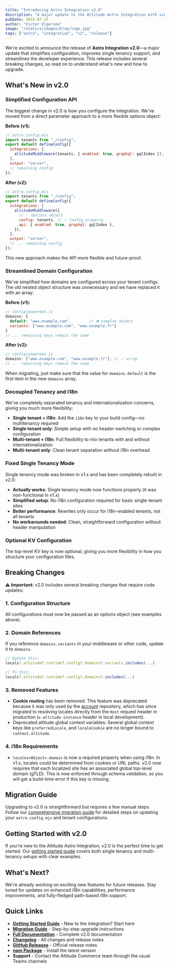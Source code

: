 ```yaml
---
title: "Introducing Astro Integration v2.0"
description: "A major update to the Altitude Astro Integration with simplified configuration, improved single tenancy support, and breaking changes you need to know about."
pubDate: 2025-07-15
author: "Victor Elgersma"
image: "/statics/images/blog/logo.jpg"
tags: ["astro", "integration", "v2", "release"]
---
```


We're excited to announce the release of **Astro Integration v2.0**—a major update that simplifies configuration, improves single tenancy support, and streamlines the developer experience. This release includes several breaking changes, so read on to understand what's new and how to upgrade.

## What's New in v2.0

### Simplified Configuration API

The biggest change in v2.0 is how you configure the integration. We've moved from a direct parameter approach to a more flexible options object:

**Before (v1):**

```js
// astro.config.mjs
import tenants from "./config";
export default defineConfig({
  integrations: [
    altitudeMiddleware(tenants, { enabled: true, graphql: gqlIndex }), // ❌ Direct parameters
  ],
  output: "server",
  // remaining config
});
```

**After (v2):**

```js
// astro.config.mjs
import tenants from "./config";
export default defineConfig({
  integrations: [
    altitudeMiddleware({
      // ✅ Options object
      config: tenants, // ✅ Config property
      api: { enabled: true, graphql: gqlIndex },
    }),
  ],
  output: "server",
  // ... remaining config
});
```

This new approach makes the API more flexible and future-proof.

### Streamlined Domain Configuration

We've simplified how domains are configured across your tenant configs. The old nested object structure was unnecessary and we have replaced it with an array:

**Before (v1):**

```js
// config/powerman.js
domains: {
  default: "www.example.com",        // ❌ complex object
  variants: ["www.example.com", "www.example.fr"]
}
// ... remaining keys remain the same
```

**After (v2):**

```js
// config/powerman.js
domains: ["www.example.com", "www.example.fr"]; // ✅ array
// ... remaining keys remain the same
```

When migrating, just make sure that the value for `domains.default` is the first item in the new `domains` array.

### Decoupled Tenancy and i18n

We've completely separated tenancy and internationalization concerns, giving you much more flexibility:

- **Single tenant + i18n**: Add the `i18n` key to your build config—no multitenancy required
- **Single tenant only**: Simple setup with no header-switching or complex configuration
- **Multi-tenant + i18n**: Full flexibility to mix tenants with and without internationalization
- **Multi-tenant only**: Clean tenant separation without i18n overhead

### Fixed Single Tenancy Mode

Single tenancy mode was broken in v1.x and has been completely rebuilt in v2.0:

- **Actually works**: Single tenancy mode now functions properly (it was non-functional in v1.x)
- **Simplified setup**: No i18n configuration required for basic single-tenant sites
- **Better performance**: Rewrites only occur for i18n-enabled tenants, not all tenants
- **No workarounds needed**: Clean, straightforward configuration without header manipulation

### Optional KV Configuration

The top-level KV key is now optional, giving you more flexibility in how you structure your configuration files.

## Breaking Changes

⚠️ **Important**: v2.0 includes several breaking changes that require code updates:

### 1. Configuration Structure

All configurations must now be passed as an options object (see examples above).

### 2. Domain References

If you reference `domains.variants` in your middleware or other code, update it to `domains`.

```js
// Update this:
locals?.altitude?.runtime?.config?.domains?.variants.includes(...)

// To this:
locals?.altitude?.runtime?.config?.domains?.includes(...)
```

### 3. Removed Features

- **Cookie routing** has been removed. This feature was deprecated because it was only used by the [account](https://github.com/THG-Headless/account) repository, which has since migrated to resolving locales directly from the `Host` request header in production (`x-altitude-instance` header in local development).
- Deprecated altitude global context variables: Several global context keys like `preferredLocale`, and `localeCookie` are no longer bound to `context.altitude`.

### 4. i18n Requirements

- `locales<Object>.domain` is now a required property when using i18n. In v1.x, locales could be determined from cookies or URL paths. v2.0 now requires that each localized site has an associated global top-level domain (gTLD). This is now enforced through schema validation, so you will get a build-time error if this key is missing.

## Migration Guide

Upgrading to v2.0 is straightforward but requires a few manual steps. Follow our [comprehensive migration guide](/docs/astro-integration/v2.0.0/guides/migration-v2) for detailed steps on updating your `astro.config.mjs` and tenant configurations.

## Getting Started with v2.0

If you're new to the Altitude Astro Integration, v2.0 is the perfect time to get started. Our [getting started guide](/docs/astro-integration/v2.0.0/guides/getting-started) covers both single tenancy and multi-tenancy setups with clear examples.

## What's Next?

We're already working on exciting new features for future releases. Stay tuned for updates on enhanced i18n capabilities, performance improvements, and fully-fledged path-based i18n support.

## Quick Links

- **[Getting Started Guide](/docs/astro-integration/v2.0.0/guides/getting-started)** - New to the integration? Start here
- **[Migration Guide](/docs/astro-integration/v2.0.0/guides/migration-v2)** - Step-by-step upgrade instructions
- **[Full Documentation](/docs/astro-integration/v2.0.0/)** - Complete v2.0 documentation
- **[Changelog](/docs/astro-integration/changelog)** - All changes and release notes
- **[GitHub Releases](https://github.com/THG-AltitudeSiteBuilds/astro-integration/releases/)** - Official release notes
- **[npm Package](https://www.npmjs.com/package/@thg-altitude/astro-integration)** - Install the latest version
- **Support** - Contact the Altitude Commerce team through the usual Teams channels
